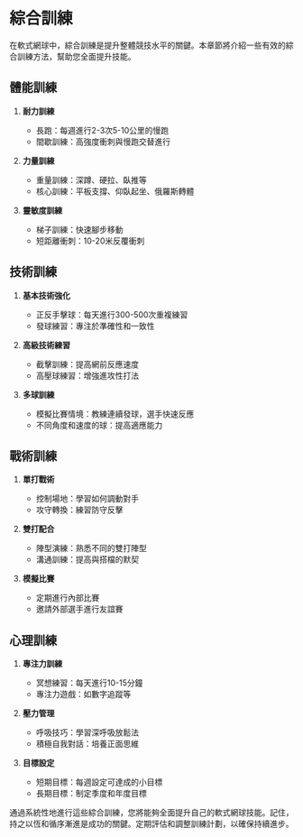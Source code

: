 # 綜合訓練

在軟式網球中，綜合訓練是提升整體競技水平的關鍵。本章節將介紹一些有效的綜合訓練方法，幫助您全面提升技能。

## 體能訓練

1. **耐力訓練**
   - 長跑：每週進行2-3次5-10公里的慢跑
   - 間歇訓練：高強度衝刺與慢跑交替進行

2. **力量訓練**
   - 重量訓練：深蹲、硬拉、臥推等
   - 核心訓練：平板支撐、仰臥起坐、俄羅斯轉體

3. **靈敏度訓練**
   - 梯子訓練：快速腳步移動
   - 短距離衝刺：10-20米反覆衝刺

## 技術訓練

1. **基本技術強化**
   - 正反手擊球：每天進行300-500次重複練習
   - 發球練習：專注於準確性和一致性

2. **高級技術練習**
   - 截擊訓練：提高網前反應速度
   - 高壓球練習：增強進攻性打法

3. **多球訓練**
   - 模擬比賽情境：教練連續發球，選手快速反應
   - 不同角度和速度的球：提高適應能力

## 戰術訓練

1. **單打戰術**
   - 控制場地：學習如何調動對手
   - 攻守轉換：練習防守反擊

2. **雙打配合**
   - 陣型演練：熟悉不同的雙打陣型
   - 溝通訓練：提高與搭檔的默契

3. **模擬比賽**
   - 定期進行內部比賽
   - 邀請外部選手進行友誼賽

## 心理訓練

1. **專注力訓練**
   - 冥想練習：每天進行10-15分鐘
   - 專注力遊戲：如數字追蹤等

2. **壓力管理**
   - 呼吸技巧：學習深呼吸放鬆法
   - 積極自我對話：培養正面思維

3. **目標設定**
   - 短期目標：每週設定可達成的小目標
   - 長期目標：制定季度和年度目標

通過系統性地進行這些綜合訓練，您將能夠全面提升自己的軟式網球技能。記住，持之以恆和循序漸進是成功的關鍵。定期評估和調整訓練計劃，以確保持續進步。
